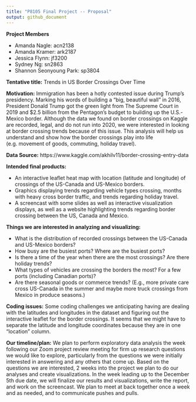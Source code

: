 ```yaml
---
title: "P8105 Final Project -- Proposal"
output: github_document
---
```


**Project Members**

* Amanda Nagle:           acn2138
* Amanda Kramer:          ark2187
* Jessica Flynn:          jf3200
* Sydney Ng:              sn2863
* Shannon Seonyoung Park: sp3804

**Tentative title:** Trends in US Border Crossings Over Time 

**Motivation:** Immigration has been a hotly contested issue during Trump’s presidency. Marking his words of building a “big, beautiful wall” in 2016, President Donald Trump got the green light from The Supreme Court in 2019 and $2.5 billion from the Pentagon’s budget to building up the U.S.-Mexico border. Although the data we found on border crossings on Kaggle are recorded, legal, and do not run into 2020, we were interested in looking at border crossing trends because of this issue. This analysis will help us understand and show how the border crossings play into life (e.g. movement of goods, commuting, holiday travel).

**Data Source:** https://www.kaggle.com/akhilv11/border-crossing-entry-data

**Intended final products:**

* An interactive leaflet heat map with location (latitude and longitude) of crossings of the US-Canada and US-Mexico borders.
* Graphics displaying trends regarding vehicle types crossing, months with heavy cross border traffic, and trends regarding holiday travel.
* A screencast with some slides as well as interactive visualization displays, as well as a website highlighting trends regarding border crossing between the US, Canada and Mexico.

**Things we are interested in analyzing and visualizing:**

* What is the distribution of recorded crossings between the US-Canada and US-Mexico borders?
* How busy are the busiest ports? Where are the busiest ports?
* Is there a time of the year when there are the most crossings? Are there holiday trends?
* What types of vehicles are crossing the borders the most? For a few ports (including Canadian ports)?
* Are there seasonal goods or commerce trends? (E.g., more private care cross US-Canada in the summer and maybe more truck crossings from Mexico in produce seasons.)

**Coding issues:** Some coding challenges we anticipating having are dealing with the latitudes and longitudes in the dataset and figuring out the interactive leaflet for the border crossings. It seems that we might have to separate the latitude and longitude coordinates because they are in one "location" column.

**Our timeline/plan:** We plan to perform exploratory data analysis the week following our Zoom project review meeting for firm up research questions we would like to explore, particularly from the questions we were initially interested in answering and any others that come up. Based on the questions we are interested, 2 weeks into the project we plan to do our analyses and create visualizations. In the week leading up to the December 5th due date, we will finalize our results and visualizations, write the report, and work on the screencast. We plan to meet at back together once a week and as needed, and to communicate pushes and pulls.

